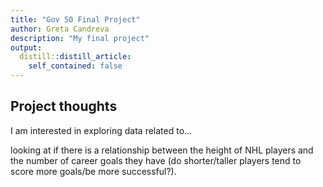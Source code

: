 ```yaml
---
title: "Gov 50 Final Project"
author: Greta Candreva
description: "My final project"
output:
  distill::distill_article:
    self_contained: false
---
```




## Project thoughts

I am interested in exploring data related to...

looking at if there is a relationship between the height of NHL players and the number of career goals they have (do shorter/taller players tend to score more goals/be more successful?). 


